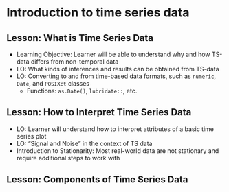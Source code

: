 # Introduction to time series data

## Lesson: What is Time Series Data

  - Learning Objective: Learner will be able to understand why and how TS-data differs from non-temporal data
  - LO: What kinds of inferences and results can be obtained from TS-data
  - LO: Converting to and from time-based data formats, such as `numeric`, `Date`, and `POSIXct` classes
    - Functions: `as.Date()`, `lubridate::`, etc.

## Lesson: How to Interpret Time Series Data

  - LO: Learner will understand how to interpret attributes of a basic time series plot
  - LO: "Signal and Noise" in the context of TS data
  - Introduction to Stationarity: Most real-world data are not stationary and require additional steps to work with
  
## Lesson: Components of Time Series Data
  <!-- - LO: Understand the  -->

<!-- Non-stationary time series are defined by: -->

<!-- - Time-dependent Mean -->
<!-- - Time-dependent Variance -->
<!-- - Time-dependent Autocorrelation/Covariance -->


<!-- ## Dickey-Fuller Test of Stationarity -->


